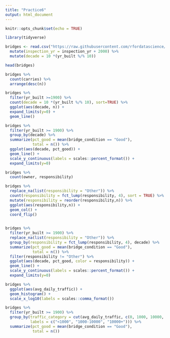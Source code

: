 ```yaml
---
title: "Practice6"
output: html_document
---
```


```r
knitr::opts_chunk$set(echo = TRUE)
```

```r
library(tidyverse)
```

```r
bridges <- read.csv("https://raw.githubusercontent.com/rfordatascience/tidytuesday/master/data/2018/2018-11-27/baltimore_bridges.csv") %>%
  mutate(inspection_yr = inspection_yr + 2000) %>%
  mutate(decade = 10 *(yr_built %/% 10))
```

```r
head(bridges)
```

```r
bridges %>%
  count(carries) %>%
  arrange(desc(n))
```

```r
bridges %>%
  filter(yr_built >=1900) %>%
  count(decade = 10 *(yr_built %/% 10), sort=TRUE) %>%
  ggplot(aes(decade, n)) +
  expand_limits(y=0) +
  geom_line()
```

```r
bridges %>%
  filter(yr_built >= 1900) %>%
  group_by(decade) %>%
  summarize(pct_good = mean(bridge_condition == "Good"),
            total = n()) %>%
  ggplot(aes(decade, pct_good)) +
  geom_line() +
  scale_y_continuous(labels = scales::percent_format()) +
  expand_limits(y=0)
```


```r
bridges %>%
  count(owner, responsibility)
```

```r
bridges %>%
  replace_na(list(responsibility = "Other")) %>%
  count(responsibility = fct_lump(responsibility, 4), sort = TRUE) %>%
  mutate(responsibility = reorder(responsibility,n)) %>%
  ggplot(aes(responsibility,n)) +
  geom_col() +
  coord_flip()
  
```
```r
bridges %>%
  filter(yr_built >= 1900) %>%
  replace_na(list(responsibility = "Other")) %>%
  group_by(responsibility = fct_lump(responsibility, 4), decade) %>%
  summarize(pct_good = mean(bridge_condition == "Good"),
            total = n()) %>%
  filter(responsibility != "Other") %>%
  ggplot(aes(decade, pct_good, color = responsibility)) +
  geom_line() +
  scale_y_continuous(labels = scales::percent_format()) +
  expand_limits(y=0)
```

```r
bridges %>%
  ggplot(aes(avg_daily_traffic)) +
  geom_histogram() +
  scale_x_log10(labels = scales::comma_format())
```
```r
bridges %>%
  filter(yr_built >= 1900) %>%
  group_by(traffic_category = cut(avg_daily_traffic, c(0, 1000, 10000, Inf),
           labels = c("<1000", "1000-10000", "10000+"))) %>%
  summarize(pct_good = mean(bridge_condition == "Good"),
            total = n())
```

```r

```

